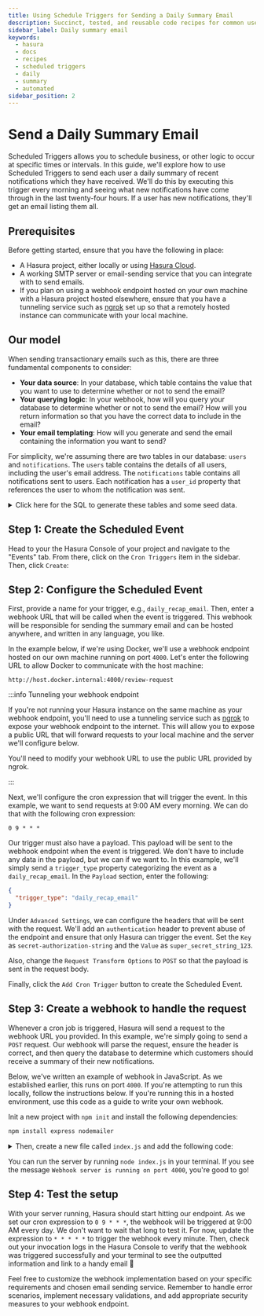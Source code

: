 ```yaml
---
title: Using Schedule Triggers for Sending a Daily Summary Email
description: Succinct, tested, and reusable code recipes for common use cases in Hasura.
sidebar_label: Daily summary email
keywords:
  - hasura
  - docs
  - recipes
  - scheduled triggers
  - daily
  - summary
  - automated
sidebar_position: 2
---
```



# Send a Daily Summary Email

Scheduled Triggers allows you to schedule business, or other logic to occur at specific times or intervals. In this
guide, we'll explore how to use Scheduled Triggers to send each user a daily summary of recent notifications which they
have received. We'll do this by executing this trigger every morning and seeing what new notifications have come through
in the last twenty-four hours. If a user has new notifications, they'll get an email listing them all.

## Prerequisites

Before getting started, ensure that you have the following in place:

- A Hasura project, either locally or using [Hasura Cloud](https://cloud.hasura.io/?skip_onboarding=true).
- A working SMTP server or email-sending service that you can integrate with to send emails.
- If you plan on using a webhook endpoint hosted on your own machine with a Hasura project hosted elsewhere, ensure that
  you have a tunneling service such as [ngrok](https://ngrok.com/) set up so that a remotely hosted instance can
  communicate with your local machine.

## Our model

When sending transactionary emails such as this, there are three fundamental components to consider:

- **Your data source**: In your database, which table contains the value that you want to use to determine whether or
  not to send the email?
- **Your querying logic**: In your webhook, how will you query your database to determine whether or not to send the
  email? How will you return information so that you have the correct data to include in the email?
- **Your email templating**: How will you generate and send the email containing the information you want to send?

For simplicity, we're assuming there are two tables in our database: `users` and `notifications`. The `users` table
contains the details of all users, including the user's email address. The `notifications` table contains all
notifications sent to users. Each notification has a `user_id` property that references the user to whom the
notification was sent.

<details>
<summary>
Click here for the SQL to generate these tables and some seed data.
</summary>

```sql
-- create the users table
CREATE TABLE public.users (
    id uuid PRIMARY KEY,
    email varchar(255) NOT NULL,
    name varchar(100) NOT NULL
);

-- create the notifications table
CREATE TABLE public.notifications (
    id serial PRIMARY KEY,
    user_id uuid NOT NULL REFERENCES public.users(id),
    message text NOT NULL,
    created_at timestamp DEFAULT now()
);

-- seed data for the users table
INSERT INTO public.users (id, email, name) VALUES
    ('6f809f39-07a1-4c3b-a5e5-8e6d905366f1', 'user1@example.com', 'Daniel Ricciardo'),
    ('d0f29c98-c789-4ec0-b84c-1593a6a8d0c2', 'user2@example.com', 'Charles Leclerc'),
    ('acde545e-32d3-4f28-9475-61ab26a555d9', 'user3@example.com', 'Carlos Sainz');

-- seed data for the notifications table
INSERT INTO public.notifications (user_id, message, created_at) VALUES
    ('6f809f39-07a1-4c3b-a5e5-8e6d905366f1', 'Your order has been shipped!', NOW() - INTERVAL '30 hours'),
    ('d0f29c98-c789-4ec0-b84c-1593a6a8d0c2', 'New product added: Smartphone XYZ is now available!', NOW() - INTERVAL '30 hours'),
    ('acde545e-32d3-4f28-9475-61ab26a555d9', 'Special offer: Get 20% off on all electronics!', NOW() - INTERVAL '30 hours');
```

You can copy / paste this into the `RUN SQL` tab in the Hasura Console on the `Data` page. Then, track all relationships
under the `Public` schema on the `Data` page.

</details>

## Step 1: Create the Scheduled Event

Head to your the Hasura Console of your project and navigate to the "Events" tab. From there, click on the
`Cron Triggers` item in the sidebar. Then, click `Create`:

<Thumbnail
  src="/img/scheduled-triggers/scheduled-triggers_getting-started-guide_2.18.0_click-create.png"
  alt="Hasura Scheduled Trigger architecture"
  width="1000"
/>

## Step 2: Configure the Scheduled Event

First, provide a name for your trigger, e.g., `daily_recap_email`. Then, enter a webhook URL that will be called when
the event is triggered. This webhook will be responsible for sending the summary email and can be hosted anywhere, and
written in any language, you like.

In the example below, if we're using Docker, we'll use a webhook endpoint hosted on our own machine running on port
`4000`. Let's enter the following URL to allow Docker to communicate with the host machine:

```
http://host.docker.internal:4000/review-request
```

:::info Tunneling your webhook endpoint

If you're not running your Hasura instance on the same machine as your webhook endpoint, you'll need to use a tunneling
service such as [ngrok](https://ngrok.com/) to expose your webhook endpoint to the internet. This will allow you to
expose a public URL that will forward requests to your local machine and the server we'll configure below.

You'll need to modify your webhook URL to use the public URL provided by ngrok.

:::

Next, we'll configure the cron expression that will trigger the event. In this example, we want to send requests at 9:00
AM every morning. We can do that with the following cron expression:

```
0 9 * * *
```

Our trigger must also have a payload. This payload will be sent to the webhook endpoint when the event is triggered. We
don't have to include any data in the payload, but we can if we want to. In this example, we'll simply send a
`trigger_type` property categorizing the event as a `daily_recap_email`. In the `Payload` section, enter the following:

```json
{
  "trigger_type": "daily_recap_email"
}
```

Under `Advanced Settings`, we can configure the headers that will be sent with the request. We'll add an
`authentication` header to prevent abuse of the endpoint and ensure that only Hasura can trigger the event. Set the
`Key` as `secret-authorization-string` and the `Value` as `super_secret_string_123`.

<Thumbnail
  src="/img/scheduled-triggers/scheduled-triggers_recipes_review-request_auth-header.png"
  alt="Hasura Scheduled Trigger architecture"
  width="1000"
/>

Also, change the `Request Transform Options` to `POST` so that the payload is sent in the request body.

Finally, click the `Add Cron Trigger` button to create the Scheduled Event.

## Step 3: Create a webhook to handle the request

Whenever a cron job is triggered, Hasura will send a request to the webhook URL you provided. In this example, we're
simply going to send a `POST` request. Our webhook will parse the request, ensure the header is correct, and then query
the database to determine which customers should receive a summary of their new notifications.

Below, we've written an example of webhook in JavaScript. As we established earlier, this runs on port `4000`. If you're
attempting to run this locally, follow the instructions below. If you're running this in a hosted environment, use this
code as a guide to write your own webhook.

Init a new project with `npm init` and install the following dependencies:

```bash
npm install express nodemailer
```

<details>
<summary>
Then, create a new file called <code>index.js</code> and add the following code:
</summary>

```javascript
const express = require('express');
const nodemailer = require('nodemailer');

const app = express();

// Create a Nodemailer transporter using Ethereal email service
// Ideally, this configuration would be stored somewhere else
nodemailer.createTestAccount((err, account) => {
  if (err) {
    console.error('Failed to create a testing account. ' + err.message);
    return process.exit(1);
  }

  // If all goes as planned, here's the console telling us we're 👍
  console.log('Credentials obtained, listening on the webhook...');

  // Create a transporter object for nodemailer
  const transporter = nodemailer.createTransport({
    host: 'smtp.ethereal.email',
    port: 587,
    secure: false,
    auth: {
      user: account.user,
      pass: account.pass,
    },
  });

  // Our route for the webhook
  app.post('/review-request', async (req, res) => {
    // confirm the auth header is correct — ideally, you'd keep the secret in an environment variable
    const authHeader = req.headers['secret-authorization-string'];
    if (authHeader !== 'super_secret_string_123') {
      return res.status(401).json({
        message: 'Unauthorized',
      });
    }

    // get our date ready for the query
    const today = new Date();
    const twentyFourHoursPrior = new Date(today.setDate(today.getDate() - 1));
    const twentyFourHoursPriorAsTimestamp = twentyFourHoursPrior.toISOString().split('T')[0];

    // Fetch the data from our Hasura instance
    async function getRecentNotifications() {
      const response = await fetch('http://localhost:8080/v1/graphql', {
        method: 'POST',
        headers: {
          'Content-Type': 'application/json',
          // "x-hasura-admin-secret": "<YOUR-ADMIN-KEY>",
        },
        body: JSON.stringify({
          query: `
          query DailyNotificationsQuery($start_time: timestamp!) {
            users {
                id
                email
                name
                notifications(where: {created_at: {_gte: $start_time}}) {
                id
                message
                }
            }
            }
          `,
          variables: {
            start_time: twentyFourHoursPriorAsTimestamp,
          },
        }),
      });
      const { data } = await response.json();
      return data.users;
    }

    // get our users and filter out the ones with no notifications
    let users = await getRecentNotifications();
    users = users.filter(user => user.notifications.length > 0);

    // helper function to list the notifications in the email
    function listNotifications(notifications) {
      let list = '';
      notifications.map(notification => {
        list += `- ${notification.message}\n`;
      });
      return list;
    }

    // map over the data and send an email to each user
    async function sendReviewRequests() {
      let outcomes = [];
      users.map(async user => {
        // Create a message object
        const message = {
          from: 'SuperStore.com <sender@SuperStore.com>',
          to: `${user.name} <${user.email}>`,
          subject: `You've got new notifications, ${user.name.split(' ')[0]}!`,
          text: `Hi ${user.name.split(' ')[0]},\n\nCheck out your recent notifications:\n\n${listNotifications(
            user.notifications
          )}`,
        };

        // Send the message using the Nodemailer transporter
        const info = await transporter.sendMail(message);

        // Log the message info
        console.log(`\nMessage sent to ${user.name}: ${nodemailer.getTestMessageUrl(info)}`);

        // add the info to the outcomes array
        outcomes.push({
          messageId: info.messageId,
          previewUrl: nodemailer.getTestMessageUrl(info),
        });
        return outcomes;
      });
    }

    await sendReviewRequests(users);

    // Return a JSON response to the client
    res.json({
      message: 'Review requests sent!',
    });
  });

  // Start the server
  app.listen(4000, () => {
    console.log('Server started on port 4000');
  });
});
```

</details>

You can run the server by running `node index.js` in your terminal. If you see the message
`Webhook server is running on port 4000`, you're good to go!

## Step 4: Test the setup

With your server running, Hasura should start hitting our endpoint. As we set our cron expression to `0 9 * * *`, the
webhook will be triggered at 9:00 AM every day. We don't want to wait that long to test it. For now, update the
expression to `* * * * *` to trigger the webhook every minute. Then, check out your invocation logs in the Hasura
Console to verify that the webhook was triggered successfully and your terminal to see the outputted information and
link to a handy email 🎉

<Thumbnail
  src="/img/scheduled-triggers/scheduled-triggers_recipes_review-terminal.png"
  alt="Hasura Scheduled Trigger architecture"
  width="1000"
/>

Feel free to customize the webhook implementation based on your specific requirements and chosen email sending service.
Remember to handle error scenarios, implement necessary validations, and add appropriate security measures to your
webhook endpoint.
